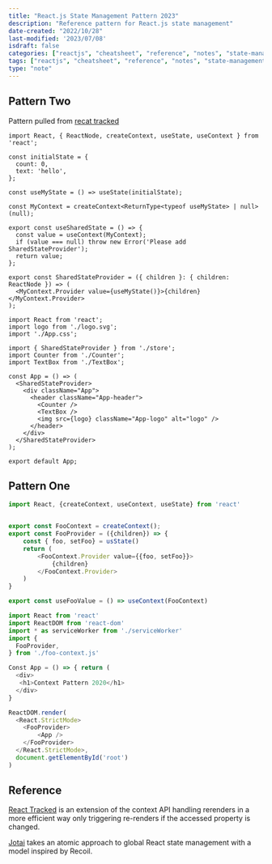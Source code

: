 ```yaml
---
title: "React.js State Management Pattern 2023"
description: "Reference pattern for React.js state management"
date-created: "2022/10/28"
last-modified: '2023/07/08'
isdraft: false
categories: ["reactjs", "cheatsheet", "reference", "notes", "state-management"]
tags: ["reactjs", "cheatsheet", "reference", "notes", "state-management"]
type: "note"
---
```



## Pattern Two 

Pattern pulled from [recat tracked](https://react-tracked.js.org/docs/quick-start/#install-react-tracked)

```tsx title="store.tsx"
import React, { ReactNode, createContext, useState, useContext } from 'react';

const initialState = {
  count: 0,
  text: 'hello',
};

const useMyState = () => useState(initialState);

const MyContext = createContext<ReturnType<typeof useMyState> | null>(null);

export const useSharedState = () => {
  const value = useContext(MyContext);
  if (value === null) throw new Error('Please add SharedStateProvider');
  return value;
};

export const SharedStateProvider = ({ children }: { children: ReactNode }) => (
  <MyContext.Provider value={useMyState()}>{children}</MyContext.Provider>
);

```

```tsx title="app.tsx"
import React from 'react';
import logo from './logo.svg';
import './App.css';

import { SharedStateProvider } from './store';
import Counter from './Counter';
import TextBox from './TextBox';

const App = () => (
  <SharedStateProvider>
    <div className="App">
      <header className="App-header">
        <Counter />
        <TextBox />
        <img src={logo} className="App-logo" alt="logo" />
      </header>
    </div>
  </SharedStateProvider>
);

export default App;
```

## Pattern One

```js title="FooContext.js"
import React, {createContext, useContext, useState} from 'react'


export const FooContext = createContext();
export const FooProvider = ({children}) => {
    const { foo, setFoo} = usState()
    return (
        <FooContext.Provider value={{foo, setFoo}}>
            {children}
        </FooContext.Provider>
    )
}

export const useFooValue = () => useContext(FooContext)

```

```js title="index.js"
import React from 'react'
import ReactDOM from 'react-dom'
import * as serviceWorker from './serviceWorker'
import {
  FooProvider,
} from './foo-context.js'

Const App = () => { return (
  <div>
   <h1>Context Pattern 2020</h1>
  </div>
}

ReactDOM.render(
  <React.StrictMode>
  	<FooProvider>
    	<App />
    </FooProvider>
  </React.StrictMode>,
  document.getElementById('root')
)
````

## Reference 

[React Tracked](https://react-tracked.js.org/docs/quick-start/#install-react-tracked) is an extension of the context API handling rerenders in a more efficient way only triggering re-renders if the accessed property is changed.

<Box mb={6}>
  <YouTube youTubeId="6yBv-_COJkk"></YouTube>
</Box>


[Jotai](https://jotai.org/docs/core/atom) takes an atomic approach to global React state management with a model inspired by Recoil.



<Box mb={6}>
  <YouTube youTubeId="x9usS4l1VD0"></YouTube>
</Box>
